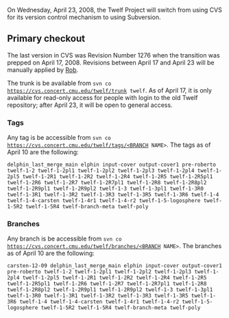 On Wednesday, April 23, 2008, the Twelf Project will switch from using CVS for its version control mechanism to using Subversion. 

== Primary checkout ==

The last version in CVS was Revision Number 1276 when the transition was prepped on April 17, 2008. Revisions between April 17 and April 23 will be manually applied by [[User:Rsimmons|Rob]].

The trunk is be available from <tt>svn co https:&#047;&#047;cvs.concert.cmu.edu/twelf/trunk twelf</tt>. As of April 17, it is only available for read-only access for people with login to the old Twelf repository; after April 23, it will be open to general access.

=== Tags ===

Any tag is be accessible from <tt>svn co https:&#047;&#047;cvs.concert.cmu.edu/twelf/tags/&lt;BRANCH NAME&gt;</tt>. The tags as of April 10 are the following:

<code>delphin_last_merge_main
elphin
input-cover
output-cover1
pre-roberto
twelf-1-2
twelf-1-2pl1
twelf-1-2pl2
twelf-1-2pl3
twelf-1-2pl4
twelf-1-2pl5
twelf-1-2R1
twelf-1-2R2
twelf-1-2R4
twelf-1-2R5
twelf-1-2R5pl1
twelf-1-2R6
twelf-1-2R7
twelf-1-2R7pl1
twelf-1-2R8
twelf-1-2R8pl2
twelf-1-2R9pl1
twelf-1-2R9pl2
twelf-1-3
twelf-1-3pl1
twelf-1-3R0
twelf-1-3R1
twelf-1-3R2
twelf-1-3R3
twelf-1-3R5
twelf-1-3R6
twelf-1-4
twelf-1-4-carsten
twelf-1-4r1
twelf-1-4-r2
twelf-1-5-logosphere
twelf-1-5R2
twelf-1-5R4
twelf-branch-meta
twelf-poly</code>

=== Branches ===

Any branch is be accessible from <tt>svn co https:&#047;&#047;cvs.concert.cmu.edu/twelf/branches/&lt;BRANCH NAME&gt;</tt>. The branches as of April 10 are the following:

<code>carsten-12-09
delphin_last_merge_main
elphin
input-cover
output-cover1
pre-roberto
twelf-1-2
twelf-1-2pl1
twelf-1-2pl2
twelf-1-2pl3
twelf-1-2pl4
twelf-1-2pl5
twelf-1-2R1
twelf-1-2R2
twelf-1-2R4
twelf-1-2R5
twelf-1-2R5pl1
twelf-1-2R6
twelf-1-2R7
twelf-1-2R7pl1
twelf-1-2R8
twelf-1-2R8pl2
twelf-1-2R9pl1
twelf-1-2R9pl2
twelf-1-3
twelf-1-3pl1
twelf-1-3R0
twelf-1-3R1
twelf-1-3R2
twelf-1-3R3
twelf-1-3R5
twelf-1-3R6
twelf-1-4
twelf-1-4-carsten
twelf-1-4r1
twelf-1-4-r2
twelf-1-5-logosphere
twelf-1-5R2
twelf-1-5R4
twelf-branch-meta
twelf-poly</code>